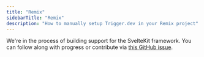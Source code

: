 ```yaml
---
title: "Remix"
sidebarTitle: "Remix"
description: "How to manually setup Trigger.dev in your Remix project"
---
```


We're in the process of building support for the SvelteKit framework. You can follow along with progress or contribute via [this GitHub issue](https://github.com/triggerdotdev/trigger.dev/issues).
